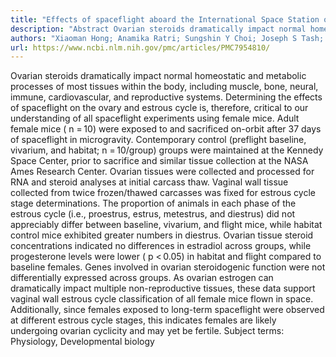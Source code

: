 ```yaml
---
title: "Effects of spaceflight aboard the International Space Station on mouse estrous cycle and ovarian gene expression"
description: "Abstract Ovarian steroids dramatically impact normal homeostatic and metabolic processes of most tissues within the body, including muscle, bone, neural, immune, cardiovascular, and reproductive syste..."
authors: "Xiaoman Hong; Anamika Ratri; Sungshin Y Choi; Joseph S Tash; April E Ronca; Joshua S Alwood; Lane K Christenson"
url: https://www.ncbi.nlm.nih.gov/pmc/articles/PMC7954810/
---
```


Ovarian steroids dramatically impact normal homeostatic and metabolic processes of most tissues within the body, including muscle, bone, neural, immune, cardiovascular, and reproductive systems. Determining the effects of spaceflight on the ovary and estrous cycle is, therefore, critical to our understanding of all spaceflight experiments using female mice. Adult female mice ( n = 10) were exposed to and sacrificed on-orbit after 37 days of spaceflight in microgravity. Contemporary control (preflight baseline, vivarium, and habitat; n = 10/group) groups were maintained at the Kennedy Space Center, prior to sacrifice and similar tissue collection at the NASA Ames Research Center. Ovarian tissues were collected and processed for RNA and steroid analyses at initial carcass thaw. Vaginal wall tissue collected from twice frozen/thawed carcasses was fixed for estrous cycle stage determinations. The proportion of animals in each phase of the estrous cycle (i.e., proestrus, estrus, metestrus, and diestrus) did not appreciably differ between baseline, vivarium, and flight mice, while habitat control mice exhibited greater numbers in diestrus. Ovarian tissue steroid concentrations indicated no differences in estradiol across groups, while progesterone levels were lower ( p < 0.05) in habitat and flight compared to baseline females. Genes involved in ovarian steroidogenic function were not differentially expressed across groups. As ovarian estrogen can dramatically impact multiple non-reproductive tissues, these data support vaginal wall estrous cycle classification of all female mice flown in space. Additionally, since females exposed to long-term spaceflight were observed at different estrous cycle stages, this indicates females are likely undergoing ovarian cyclicity and may yet be fertile. Subject terms: Physiology, Developmental biology
